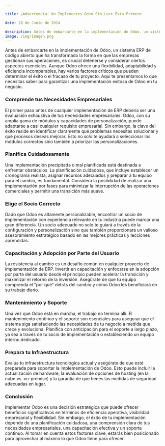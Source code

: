 ```yaml
---

title: ¡Advertencia! No Implementes Odoo Sin Leer Esto Primero

date: 28 de Junio de 2024

description: Antes de embarcarte en la implementación de Odoo, un sistema ERP de código abierto que ha transformado la forma en que las empresas gestionan sus operaciones, es crucial detenerse y considerar ciertos aspectos esenciales. Aunque Odoo ofrece una flexibilidad, adaptabilidad y eficiencia incomparables, hay varios factores críticos que pueden determinar el éxito o el fracaso de tu proyecto.
image: /img/imagen.png
---
```



Antes de embarcarte en la implementación de Odoo, un sistema ERP de código abierto que ha transformado la forma en que las empresas gestionan sus operaciones, es crucial detenerse y considerar ciertos aspectos esenciales. Aunque Odoo ofrece una flexibilidad, adaptabilidad y eficiencia incomparables, hay varios factores críticos que pueden determinar el éxito o el fracaso de tu proyecto. Aquí te presentamos lo que necesitas saber para garantizar una implementación exitosa de Odoo en tu negocio.

### **Comprende tus Necesidades Empresariales**

El primer paso antes de cualquier implementación de ERP debería ser una evaluación exhaustiva de tus necesidades empresariales. Odoo, con su amplia gama de módulos y capacidades de personalización, puede adaptarse a casi cualquier requisito empresarial. Sin embargo, la clave del éxito reside en identificar claramente qué problemas necesitas solucionar y qué procesos deseas mejorar. Esto no solo te ayudará a seleccionar los módulos correctos sino también a priorizar las personalizaciones.

### **Planifica Cuidadosamente**

Una implementación precipitada o mal planificada está destinada a enfrentar obstáculos. La planificación cuidadosa, que incluye establecer un cronograma realista, asignar recursos adecuados y preparar a tu equipo para el cambio, es fundamental. Considera la posibilidad de realizar una implementación por fases para minimizar la interrupción de las operaciones comerciales y permitir una transición más suave.

### **Elige el Socio Correcto**

Dado que Odoo es altamente personalizable, encontrar un socio de implementación con experiencia relevante en tu industria puede marcar una gran diferencia. Un socio adecuado no solo te guiará a través de la configuración y personalización sino que también proporcionará un valioso asesoramiento estratégico basado en las mejores prácticas y lecciones aprendidas.

### **Capacitación y Adopción por Parte del Usuario**

La resistencia al cambio es un desafío común en cualquier proyecto de implementación de ERP. Invertir en capacitación y enfocarse en la adopción por parte del usuario desde el principio pueden acelerar la transición y maximizar el retorno de la inversión. Asegúrate de que tu equipo comprenda el "por qué" detrás del cambio y cómo Odoo les beneficiará en su trabajo diario.

### **Mantenimiento y Soporte**

Una vez que Odoo está en marcha, el trabajo no termina allí. El mantenimiento continuo y el soporte son esenciales para asegurar que el sistema siga satisfaciendo las necesidades de tu negocio a medida que crece y evoluciona. Planifica con anticipación para el soporte a largo plazo, ya sea a través de tu socio de implementación o estableciendo un equipo interno dedicado.

### **Prepara tu Infraestructura**

Evalúa tu infraestructura tecnológica actual y asegúrate de que esté preparada para soportar la implementación de Odoo. Esto puede incluir la actualización de hardware, la evaluación de opciones de hosting (en la nube vs. on-premise) y la garantía de que tienes las medidas de seguridad adecuadas en lugar.

### **Conclusión**

Implementar Odoo es una decisión estratégica que puede ofrecer beneficios significativos en términos de eficiencia operativa, visibilidad empresarial y flexibilidad. Sin embargo, el éxito de tu implementación depende de una planificación cuidadosa, una comprensión clara de tus necesidades empresariales, una capacitación efectiva y un soporte continuo. Al tomar en cuenta estos factores clave, estarás bien posicionado para aprovechar al máximo lo que Odoo tiene para ofrecer.